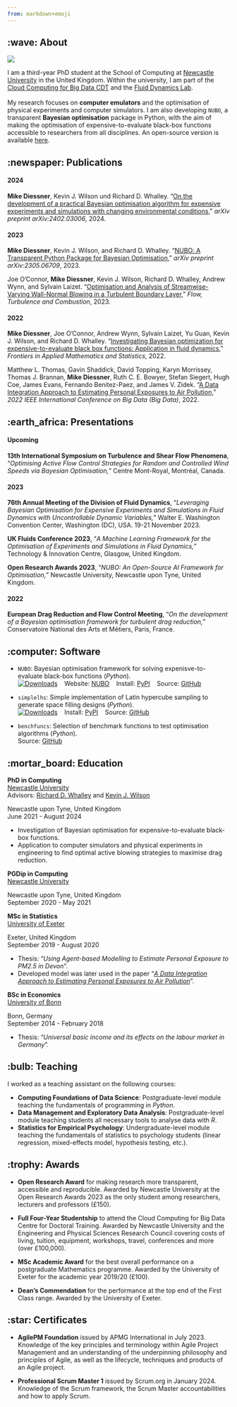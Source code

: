 ```yaml
---
from: markdown+emoji
---
```

## :wave: About
::: {layout-ncol=2}
![](profile.jpg)

I am a third-year PhD student at the School of Computing at [Newcastle
University](https://www.ncl.ac.uk) in the United Kingdom. Within the university,
I am part of the [Cloud Computing for Big Data CDT](
https://www.ncl.ac.uk/bigdata/) and the [Fluid Dynamics Lab](
https://www.experimental-fluid-dynamics.com).  
\
My research focuses on **computer emulators** and the optimisation of physical
experiments and computer simulators. I am also developing `NUBO`, a transparent
**Bayesian optimisation** package in Python, with the aim of making the
optimisation of expensive-to-evaluate black-box functions accessible to
researchers from all disciplines. An open-source version is available [here](
https://mikediessner.github.io/nubo).
:::


## :newspaper: Publications

#### 2024
**Mike Diessner**, Kevin J. Wilson und Richard D. Whalley. "[On the development
of a practical Bayesian optimisation algorithm for expensive experiments and
simulations with changing environmental conditions](
https://doi.org/10.48550/arXiv.2402.03006)," _arXiv preprint arXiv:2402.03006_,
2024.

#### 2023
**Mike Diessner**, Kevin J. Wilson, and Richard D. Whalley. "[NUBO: A
Transparent Python Package for Bayesian Optimisation](
https://arxiv.org/abs/2305.06709)," _arXiv preprint arXiv:2305.06709_, 2023. 

Joe O’Connor, **Mike Diessner**, Kevin J. Wilson, Richard D. Whalley, Andrew
Wynn, and Sylvain Laizet. "[Optimisation and Analysis of Streamwise-Varying
Wall-Normal Blowing in a Turbulent Boundary Layer](
https://link.springer.com/article/10.1007/s10494-023-00408-3)," _Flow,
Turbulence and Combustion_, 2023.

#### 2022
**Mike Diessner**, Joe O'Connor, Andrew Wynn, Sylvain Laizet, Yu Guan, Kevin J.
Wilson, and Richard D. Whalley. "[Investigating Bayesian optimization for
expensive-to-evaluate black box functions: Application in fluid dynamics](
https://www.frontiersin.org/articles/10.3389/fams.2022.1076296/full),"
_Frontiers in Applied Mathematics and Statistics_, 2022. 

Matthew L. Thomas, Gavin Shaddick, David Topping, Karyn Morrissey, Thomas J.
Brannan, **Mike Diessner**, Ruth C. E. Bowyer, Stefan Siegert, Hugh Coe, James
Evans, Fernando Benitez-Paez, and James V. Zidek. "[A Data Integration Approach
to Estimating Personal Exposures to Air Pollution](
https://ieeexplore.ieee.org/abstract/document/10020701)," _2022 IEEE
International Conference on Big Data (Big Data)_, 2022.


## :earth_africa: Presentations

#### Upcoming
**13th International Symposium on Turbulence and Shear Flow Phenomena**,
"*Optimising Active Flow Control Strategies for Random and Controlled Wind
Speeds via Bayesian Optimisation,*" Centre Mont-Royal, Montréal, Canada.

#### 2023
**76th Annual Meeting of the Division of Fluid Dynamics**, "*Leveraging Bayesian
Optimisation for Expensive Experiments and Simulations in Fluid Dynamics with
Uncontrollable Dynamic Variables,*" Walter E. Washington Convention Center,
Washington (DC), USA. 19-21 November 2023.

**UK Fluids Conference 2023**, "*A Machine Learning Framework for the
Optimisation of Experiments and Simulations in Fluid Dynamics,*" Technology &
Innovation Centre, Glasgow, United Kingdom. 

**Open Research Awards 2023**, "*NUBO: An Open-Source AI Framework for
Optimisation,*" Newcastle University, Newcastle upon Tyne, United Kingdom.

#### 2022
**European Drag Reduction and Flow Control Meeting**, "*On the development of a
Bayesian optimisation framework for turbulent drag reduction,*" Conservatoire
National des Arts et Métiers, Paris, France.


## :computer: Software

- `NUBO`: Bayesian optimisation framework for solving expenisve-to-evaluate
black-box functions (*Python*).  
  [![Downloads](https://static.pepy.tech/personalized-badge/nubopy?period=total&units=none&left_color=grey&right_color=blue&left_text=Downloads&)](https://pepy.tech/project/nubopy)
  &nbsp;&nbsp; Website: [NUBO](https://mikediessner.github.io/nubo)
  &nbsp;&nbsp; Install: [PyPI](https://pypi.org/project/nubopy/)
  &nbsp;&nbsp; Source: [GitHub](https://github.com/mikediessner/nubo) 

- `simplelhs`: Simple implementation of Latin hypercube sampling to generate
space filling designs (*Python*).  
  [![Downloads](https://static.pepy.tech/personalized-badge/simplelhs?period=total&units=none&left_color=grey&right_color=blue&left_text=Downloads&)](https://pepy.tech/project/simplelhs)
  &nbsp;&nbsp; Install: [PyPI](https://pypi.org/project/simplelhs/)
  &nbsp;&nbsp; Source: [GitHub](https://github.com/mikediessner/simplelhs) 

- `benchfuncs`: Selection of benchmark functions to test optimisation algorithms 
(*Python*).  
  Source: [GitHub](https://github.com/mikediessner/benchfuncs)


## :mortar_board: Education

::: {.d-flex .justify-content-between}
::: {}
**PhD in Computing**  
[Newcastle University](https://www.ncl.ac.uk)  
Advisors: [Richard D. Whalley](https://www.ncl.ac.uk/engineering/staff/profile/richardwhalley.html) 
and [Kevin J. Wilson](https://www.ncl.ac.uk/maths-physics/people/profile/kevinwilson.html)  
:::
::: {.text-end}
Newcastle upon Tyne, United Kingdom  
June 2021 - August 2024  
:::
:::
- Investigation of Bayesian optimisation for expensive-to-evaluate black-box
functions.
- Application to computer simulators and physical experiments in engineering to
find optimal active blowing strategies to maximise drag reduction. 


:::: {.d-flex .justify-content-between}
::: {}
**PGDip in Computing**  
[Newcastle University](https://www.ncl.ac.uk)  
:::
::: {.text-end}
Newcastle upon Tyne, United Kingdom  
September 2020 - May 2021  
:::
::::


:::: {.d-flex .justify-content-between}
::: {}
**MSc in Statistics**  
[University of Exeter](https://www.exeter.ac.uk)  
:::
::: {.text-end}
Exeter, United Kingdom  
September 2019 - August 2020  
:::
::::
- Thesis: "*Using Agent-based Modelling to Estimate Personal Exposure to PM2.5 in Devon*".
- Developed model was later used in the paper "[*A Data Integration Approach to Estimating Personal Exposures to Air Pollution*](https://ieeexplore.ieee.org/abstract/document/10020701)".

:::: {.d-flex .justify-content-between}
::: {}
**BSc in Economics**  
[University of Bonn](https://www.uni-bonn.de/en/home?set_language=en)  
:::
::: {.text-end}
Bonn, Germany  
September 2014 - February 2018  
:::
::::
- Thesis: "*Universal basic income and its effects on the labour market in Germany*".  

## :bulb: Teaching

I worked as a teaching assistant on the following courses:  

- **Computing Foundations of Data Science**: Postgraduate-level module teaching
the fundamentals of programming in *Python*.
- **Data Management and Exploratory Data Analysis**: Postgraduate-level module
teaching students all necessary tools to analyse data with *R*.
- **Statistics for Empirical Psychology**: Undergraduate-level module teaching
the fundamentals of statistics to psychology students (linear regression,
mixed-effects model, hypothesis testing, etc.).


## :trophy: Awards

- **Open Research Award** for making research more transparent, accessible and
reproducible. Awarded by Newcastle University at the Open Research Awards 2023
as the only student among researchers, lecturers and professors (£150).

- **Full Four-Year Studentship** to attend the Cloud Computing for Big Data
Centre for Doctoral Training. Awarded by Newcastle University and the
Engineering and Physical Sciences Research Council covering costs of living,
tuition, equipment, workshops, travel, conferences and more (over £100,000).

- **MSc Academic Award** for the best overall performance on a postgraduate
Mathematics programme. Awarded by the University of Exeter for the academic
year 2019/20 (£100).

- **Dean's Commendation** for the performance at the top end of the First Class
range. Awarded by the University of Exeter.


## :star: Certificates

- **AgilePM Foundation** issued by APMG International in July 2023. Knowledge of
the key principles and terminology within Agile Project Management and an
understanding of the underpinning philosophy and principles of Agile, as well as
the lifecycle, techniques and products of an Agile project.

- **Professional Scrum Master 1** issued by Scrum.org in January 2024. Knowledge
of the Scrum framework, the Scrum Master accountabilities and how to apply
Scrum.
